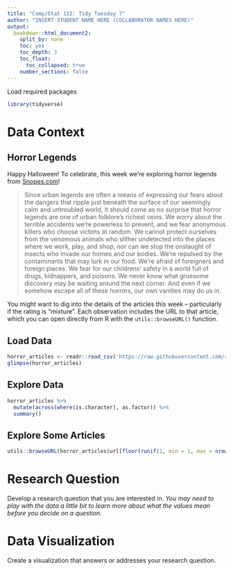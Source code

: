 ```yaml
---
title: "Comp/Stat 112: Tidy Tuesday 7"
author: "INSERT STUDENT NAME HERE (COLLABORATOR NAMES HERE)"
output:
  bookdown::html_document2:
    split_by: none
    toc: yes
    toc_depth: 3
    toc_float:
      toc_collapsed: true
    number_sections: false
---
```


Load required packages
```r
library(tidyverse)
```


# Data Context

## Horror Legends

Happy Halloween! 
To celebrate, this week we're exploring horror legends from [Snopes.com](https://www.snopes.com/)!

> Since urban legends are often a means of expressing our fears about the dangers that ripple just beneath the surface of our seemingly calm and untroubled world, it should come as no surprise that horror legends are one of urban folklore's richest veins. We worry about the terrible accidents we're powerless to prevent, and we fear anonymous killers who choose victims at random. We cannot protect ourselves from the venomous animals who slither undetected into the places where we work, play, and shop, nor can we stop the onslaught of insects who invade our homes and our bodies. We're repulsed by the contaminants that may lurk in our food. We're afraid of foreigners and foreign places. We fear for our childrens' safety in a world full of drugs, kidnappers, and poisons. We never know what gruesome discovery may be waiting around the next corner. And even if we somehow escape all of these horrors, our own vanities may do us in.

You might want to dig into the details of the articles this week -- particularly if the rating is "mixture".
Each observation includes the URL to that article, which you can open directly from R with the `utils::browseURL()` function.

## Load Data

```r
horror_articles <- readr::read_csv('https://raw.githubusercontent.com/rfordatascience/tidytuesday/master/data/2023/2023-10-31/horror_articles.csv')
glimpse(horror_articles)
```

## Explore Data
```r
horror_articles %>% 
  mutate(across(where(is.character), as.factor)) %>% 
  summary()
```
## Explore Some Articles

```r
utils::browseURL(horror_articles$url[floor(runif(1, min = 1, max = nrow(horror_articles)+1))])
```




# Research Question

Develop a research question that you are interested in. *You may need to play with the data a little bit to learn more about what the values mean before you decide on a question.*

# Data Visualization

Create a visualization that answers or addresses your research question.

```r

```
